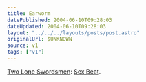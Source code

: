 ```yaml
---
title: Earworm
datePublished: 2004-06-10T09:28:03
dateUpdated: 2004-06-10T09:28:03
layout: "../../../layouts/posts/post.astro"
originalUrl: $UNKNOWN
source: v1
tags: ["v1"]
---
```


[Two Lone Swordsmen](http://www.twoloneswordsmen.com/): [Sex Beat](http://www.warprecords.com/bleep/current_item.php?id=WARP119_DM-05).
